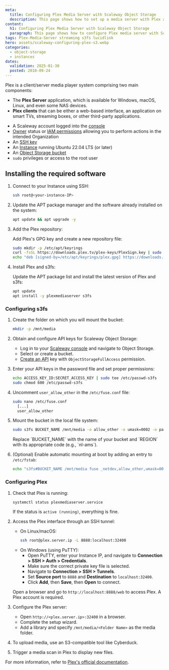 ```yaml
---
meta:
  title: Configuring Plex Media Server with Scaleway Object Storage
  description: This page shows how to set up a media server with Plex and Scaleway Object Storage
content:
  h1: Configuring Plex Media Server with Scaleway Object Storage
  paragraph: This page shows how to configure Plex media server with Scaleway Object Storage
tags: Plex-Media-Server streaming s3fs lucidlink
hero: assets/scaleway-configuring-plex-s3.webp
categories:
  - object-storage
  - instances
dates:
  validation: 2025-01-30
  posted: 2018-09-24
---
```



Plex is a client/server media player system comprising two main components:

- The **Plex Server** application, which is available for Windows, macOS, Linux, and even some NAS devices.
- **Plex clients** that can be either a web-based interface, an application on smart TVs, streaming boxes, or other third-party applications.

<Requirements />

- A Scaleway account logged into the [console](https://console.scaleway.com)
- [Owner](/iam/concepts/#owner) status or [IAM permissions](/iam/concepts/#permission) allowing you to perform actions in the intended Organization
- An [SSH key](/organizations-and-projects/how-to/create-ssh-key/)
- An [Instance](/instances/how-to/create-an-instance/) running Ubuntu 22.04 LTS (or later)
- An [Object Storage bucket](/object-storage/how-to/create-a-bucket/)
- `sudo` privileges or access to the root user

## Installing the required software

1. Connect to your Instance using SSH:
    ```bash
    ssh root@<your-instance-IP>
    ```
2. Update the APT package manager and the software already installed on the system:
    ```bash
    apt update && apt upgrade -y
    ```
3. Add the Plex repository:

    Add Plex's GPG key and create a new repository file:
    ```bash
    sudo mkdir -p /etc/apt/keyrings
    curl -fsSL https://downloads.plex.tv/plex-keys/PlexSign.key | sudo gpg --dearmor -o /etc/apt/keyrings/plex.gpg
    echo "deb [signed-by=/etc/apt/keyrings/plex.gpg] https://downloads.plex.tv/repo/deb public main" | sudo tee /etc/apt/sources.list.d/plexmediaserver.list
    ```
4. Install Plex and s3fs:

    Update the APT package list and install the latest version of Plex and s3fs:
    ```bash
    apt update
    apt install -y plexmediaserver s3fs
    ```

### Configuring s3fs

1. Create the folder on which you will mount the bucket:
    ```bash
    mkdir -p /mnt/media
    ```
2. Obtain and configure API keys for Scaleway Object Storage:

    - Log in to your [Scaleway console](https://console.scaleway.com) and navigate to Object Storage.
    - Select or create a bucket.
    - [Create an API](/iam/how-to/create-api-keys/) key with `ObjectStorageFullAccess` permission.

3. Enter your API keys in the password file and set proper permissions:
    ```bash
    echo ACCESS_KEY_ID:SECRET_ACCESS_KEY | sudo tee /etc/passwd-s3fs
    sudo chmod 600 /etc/passwd-s3fs
    ```
4. Uncomment `user_allow_other` in the `/etc/fuse.conf` file:
    ```bash
    sudo nano /etc/fuse.conf
      [...]
      user_allow_other
    ```
5. Mount the bucket in the local file system:
    ```bash
    sudo s3fs BUCKET_NAME /mnt/media -o allow_other -o umask=0002 -o passwd_file=/etc/passwd-s3fs -o url=https://s3.REGION.scw.cloud
    ```
    <Message type="note">
      Replace `BUCKET_NAME` with the name of your bucket and `REGION` with its appropriate code (e.g., `nl-ams`).
    </Message>
6. (Optional) Enable automatic mounting at boot by adding an entry to `/etc/fstab`:
    ```bash
    echo "s3fs#BUCKET_NAME /mnt/media fuse _netdev,allow_other,umask=0002,passwd_file=/etc/passwd-s3fs,url=https://s3.REGION.scw.cloud 0 0" | sudo tee -a /etc/fstab
    ```

### Configuring Plex

1. Check that Plex is running:
    ```bash
    systemctl status plexmediaserver.service
    ```
    If the status is `active (running)`, everything is fine.
2. Access the Plex interface through an SSH tunnel:
    - On Linux/macOS:
      ```bash
      ssh root@plex.server.ip -L 8888:localhost:32400
      ```
    - On Windows (using PuTTY):
      - Open PuTTY, enter your Instance IP, and navigate to **Connection > SSH > Auth > Credentials**.
      - Make sure the correct private key file is selected.
      - Navigate to **Connection > SSH > Tunnels**.
      - Set **Source port** to `8888` and **Destination** to `localhost:32400`.
      - Click **Add**, then **Save**, then **Open** to connect.

    Open a browser and go to `http://localhost:8888/web` to access Plex.
    <Message type="note">
      A Plex account is required.
    </Message>
3. Configure the Plex server:
    - Open `http://<plex.server.ip>:32400` in a browser.
    - Complete the setup wizard.
    - Add a library and specify `/mnt/media/<Folder Name>` as the media folder.
    <Lightbox src="scaleway-plex-add-folder.webp" alt="Adding a media folder in Plex" />
4. To upload media, use an S3-compatible tool like Cyberduck.
5. Trigger a media scan in Plex to display new files.

For more information, refer to [Plex's official documentation](https://support.plex.tv/articles/).
